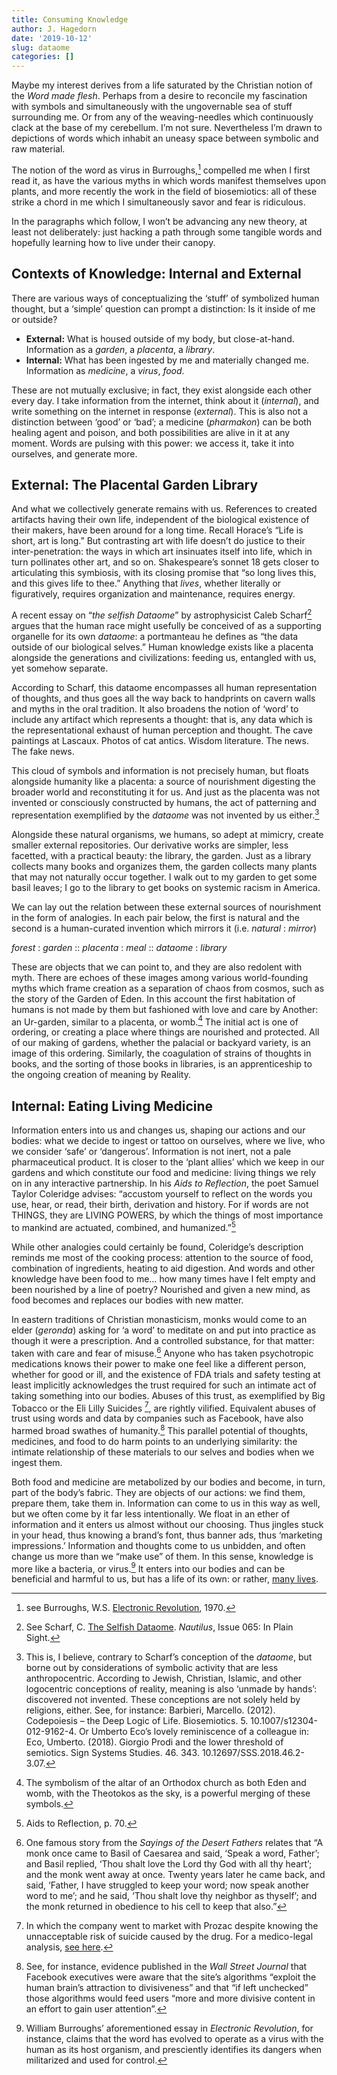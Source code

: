 ```yaml
---
title: Consuming Knowledge
author: J. Hagedorn
date: '2019-10-12'
slug: dataome
categories: []
---
```


Maybe my interest derives from a life saturated by the Christian notion of the *Word made flesh*.  Perhaps from a desire to reconcile my fascination with symbols and simultaneously with the ungovernable sea of stuff surrounding me.  Or from any of the weaving-needles which continuously clack at the base of my cerebellum.  I'm not sure.  Nevertheless I'm drawn to depictions of words which inhabit an uneasy space between symbolic and raw material.

The notion of the word as virus in Burroughs,^[see Burroughs, W.S. [Electronic Revolution](http://www.ubu.com/historical/burroughs/electronic_revolution.pdf), 1970.] compelled me when I first read it, as have the various myths in which words manifest themselves upon plants, and more recently the work in the field of biosemiotics: all of these strike a chord in me which I simultaneously savor and fear is ridiculous.

In the paragraphs which follow, I won't be advancing any new theory, at least not deliberately: just hacking a path through some tangible words and hopefully learning how to live under their canopy. 

## Contexts of Knowledge: Internal and External

There are various ways of conceptualizing the 'stuff' of symbolized human thought, but a 'simple' question can prompt a distinction: Is it inside of me or outside?

- **External:** What is housed outside of my body, but close-at-hand. Information as a *garden*, a *placenta*, a *library*.
- **Internal:** What has been ingested by me and materially changed me.  Information as *medicine*, a *virus*, *food*.

These are not mutually exclusive; in fact, they exist alongside each other every day.  I take information from the internet, think about it (*internal*), and write something on the internet in response (*external*). This is also not a distinction between 'good' or 'bad'; a medicine (*pharmakon*) can be both healing agent and poison, and both possibilities are alive in it at any moment.  Words are pulsing with this power: we access it, take it into ourselves, and generate more. 

## External: The Placental Garden Library

And what we collectively generate remains with us.  References to created artifacts having their own life, independent of the biological existence of their makers, have been around for a long time. Recall Horace’s "Life is short, art is long."  But contrasting art with life doesn't do justice to their inter-penetration: the ways in which art insinuates itself into life, which in turn pollinates other art, and so on.  Shakespeare’s sonnet 18 gets closer to articulating this symbiosis, with its closing promise that "so long lives this, and this gives life to thee."  Anything that *lives*, whether literally or figuratively, requires organization and maintenance, requires energy.

A recent essay on "*the selfish Dataome*" by astrophysicist Caleb Scharf^[See Scharf, C. [The Selfish Dataome](http://nautil.us/issue/65/in-plain-sight/the-selfish-dataome). *Nautilus*, Issue 065: In Plain Sight.] argues that the human race might usefully be conceived of as a supporting organelle for its own *dataome*: a portmanteau he defines as "the data outside of our biological selves."  Human knowledge exists like a placenta alongside the generations and civilizations: feeding us, entangled with us, yet somehow separate.

According to Scharf, this dataome encompasses all human representation of thoughts, and thus goes all the way back to handprints on cavern walls and myths in the oral tradition. It also broadens the notion of 'word' to include any artifact which represents a thought: that is, any data which is the representational exhaust of human perception and thought.  The cave paintings at Lascaux.  Photos of cat antics.  Wisdom literature.  The news.  The fake news.

This cloud of symbols and information is not precisely human, but floats alongside humanity like a placenta: a source of nourishment digesting the broader world and reconstituting it for us.  And just as the placenta was not invented or consciously constructed by humans, the act of patterning and representation exemplified by the *dataome* was not invented by us either.^[This is, I believe, contrary to Scharf's conception of the *dataome*, but borne out by considerations of symbolic activity that are less anthropocentric.  According to Jewish, Christian, Islamic, and other logocentric conceptions of reality, meaning is also 'unmade by hands': discovered not invented.  These conceptions are not solely held by religions, either.  See, for instance: Barbieri, Marcello. (2012). Codepoiesis – the Deep Logic of Life. Biosemiotics. 5. 10.1007/s12304-012-9162-4.  Or Umberto Eco's lovely reminiscence of a colleague in: Eco, Umberto. (2018). Giorgio Prodi and the lower threshold of semiotics. Sign Systems Studies. 46. 343. 10.12697/SSS.2018.46.2-3.07.]

Alongside these natural organisms, we humans, so adept at mimicry, create smaller external repositories.  Our derivative works are simpler, less facetted, with a practical beauty: the library, the garden.  Just as a library collects many books and organizes them, the garden collects many plants that may not naturally occur together.  I walk out to my garden to get some basil leaves; I go to the library to get books on systemic racism in America.

We can lay out the relation between these external sources of nourishment in the form of analogies.  In each pair below, the first is natural and the second is a human-curated invention which mirrors it (i.e. *natural* : *mirror*)

*forest* : *garden* :: *placenta* : *meal* :: *dataome* : *library*

These are objects that we can point to, and they are also redolent with myth.  There are echoes of these images among various world-founding myths which frame creation as a separation of chaos from cosmos, such as the story of the Garden of Eden.  In this account the first habitation of humans is not made by them but fashioned with love and care by Another: an Ur-garden, similar to a placenta, or womb.^[The symbolism of the altar of an Orthodox church as both Eden and womb, with the Theotokos as the sky, is a powerful merging of these symbols.]  The initial act is one of ordering, or creating a place where things are nourished and protected.  All of our making of gardens, whether the palacial or backyard variety, is an image of this ordering.  Similarly, the coagulation of strains of thoughts in books, and the sorting of those books in libraries, is an apprenticeship to the ongoing creation of meaning by Reality.

## Internal: Eating Living Medicine

Information enters into us and changes us, shaping our actions and our bodies: what we decide to ingest or tattoo on ourselves, where we live, who we consider 'safe' or 'dangerous'.  Information is not inert, not a pale pharmaceutical product.  It is closer to the 'plant allies' which we keep in our gardens and which constitute our food and medicine: living things we rely on in any interactive partnership.  In his *Aids to Reflection*, the poet Samuel Taylor Coleridge advises: "accustom yourself to reflect on the words you use, hear, or read, their birth, derivation and history.  For if words are not THINGS, they are LIVING POWERS, by which the things of most importance to mankind are actuated, combined, and humanized."^[Aids to Reflection, p. 70.] 

While other analogies could certainly be found, Coleridge's description reminds me most of the cooking process: attention to the source of food, combination of ingredients, heating to aid digestion.  And words and other knowledge have been food to me... how many times have I felt empty and been nourished by a line of poetry?  Nourished and given a new mind, as food becomes and replaces our bodies with new matter.

In eastern traditions of Christian monasticism, monks would come to an elder (*geronda*) asking for 'a word' to meditate on and put into practice as though it were a prescription.  And a controlled substance, for that matter: taken with care and fear of misuse.^[One famous story from the *Sayings of the Desert Fathers* relates that "A monk once came to Basil of Caesarea and said, 'Speak a word, Father'; and Basil replied, 'Thou shalt love the Lord thy God with all thy heart'; and the monk went away at once. Twenty years later he came back, and said, 'Father, I have struggled to keep your word; now speak another word to me'; and he said, 'Thou shalt love thy neighbor as thyself'; and the monk returned in obedience to his cell to keep that also."]  Anyone who has taken psychotropic medications knows their power to make one feel like a different person, whether for good or ill, and the existence of FDA trials and safety testing at least implicitly acknowledges the trust required for such an intimate act of taking something into our bodies.  Abuses of this trust, as exemplified by Big Tobacco or the Eli Lilly Suicides ^[In which the company went to market with Prozac despite knowing the unnacceptable risk of suicide caused by the drug.  For a medico-legal analysis, [see here](http://breggin.com/wp-content/uploads/1996/01/Website%20Introduction%20to%20documents.pdf).], are rightly vilified.  Equivalent abuses of trust using words and data by companies such as Facebook, have also harmed broad swathes of humanity.^[See, for instance, evidence published in the *Wall Street Journal* that Facebook executives were aware that the site's algorithms "exploit the human brain's attraction to divisiveness" and that “if left unchecked” those algorithms would feed users "more and more divisive content in an effort to gain user attention".]  This parallel potential of thoughts, medicines, and food to do harm points to an underlying similarity: the intimate relationship of these materials to our selves and bodies when we ingest them.

Both food and medicine are metabolized by our bodies and become, in turn, part of the body's fabric. They are objects of our actions: we find them, prepare them, take them in.  Information can come to us in this way as well, but we often come by it far less intentionally.  We float in an ether of information and it enters us almost without our choosing.  Thus jingles stuck in your head, thus knowing a brand's font, thus banner ads, thus 'marketing impressions.'  Information and thoughts come to us unbidden, and often change us more than we "make use" of them.  In this sense, knowledge is more like a bacteria, or virus.^[William Burroughs' aforementioned essay in *Electronic Revolution*, for instance, claims that the word has evolved to operate as a virus with the human as its host organism, and presciently identifies its dangers when militarized and used for control.]  It enters into our bodies and can be beneficial and harmful to us, but has a life of its own: or rather, [many lives](https://scholar.google.com/scholar?q=gut+microbiota+systematic+review).


